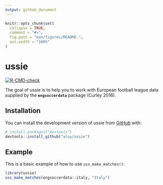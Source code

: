 ```yaml
---
output: github_document
---
```


<!-- README.md is generated from README.Rmd. Please edit that file -->

```r
knitr::opts_chunk$set(
  collapse = TRUE,
  comment = "#>",
  fig.path = "man/figures/README-",
  out.width = "100%"
)
```

# ussie

<!-- badges: start -->
[![R-CMD-check](https://github.com/aloy/ussie/actions/workflows/R-CMD-check.yaml/badge.svg)](https://github.com/aloy/ussie/actions/workflows/R-CMD-check.yaml)
<!-- badges: end -->

The goal of ussie is to help you to work with European football league data supplied by the **`engsoccerdata`** package (Curley 2016).

## Installation

You can install the development version of ussie from [GitHub](https://github.com/) with:

``` r
# install.packages("devtools")
devtools::install_github("aloy/ussie")
```

## Example

This is a basic example of how to use `uss_make_matches()`:

```r
library(ussie)
uss_make_matches(engsoccerdata::italy, "Italy")
```
